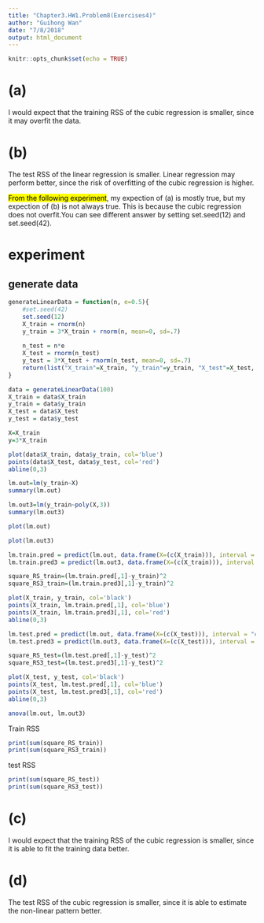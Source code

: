 ```yaml
---
title: "Chapter3.HW1.Problem8(Exercises4)"
author: "Guihong Wan"
date: "7/8/2018"
output: html_document
---
```


```r
knitr::opts_chunk$set(echo = TRUE)
```

# (a) 
I would expect that the training RSS of the cubic regression is smaller, since it may overfit the data.    

# (b) 
The test RSS of the linear regression is smaller. Linear regression may perform better, since the risk of overfitting of the cubic regression is higher.

<mark>From the following experiment</mark>, my expection of (a) is mostly true, but my expection of (b) is not always true.
This is because the cubic regression does not overfit.You can see different answer by setting set.seed(12) and set.seed(42).

# experiment 

## generate data
```r
generateLinearData = function(n, e=0.5){
    #set.seed(42)
    set.seed(12)
    X_train = rnorm(n)
    y_train = 3*X_train + rnorm(n, mean=0, sd=.7)
    
    n_test = n*e
    X_test = rnorm(n_test)
    y_test = 3*X_test + rnorm(n_test, mean=0, sd=.7)
    return(list("X_train"=X_train, "y_train"=y_train, "X_test"=X_test, "y_test"=y_test))
}

```


```r
data = generateLinearData(100)
X_train = data$X_train
y_train = data$y_train
X_test = data$X_test
y_test = data$y_test

X=X_train
y=3*X_train

plot(data$X_train, data$y_train, col='blue')
points(data$X_test, data$y_test, col='red')
abline(0,3)
```


```r
lm.out=lm(y_train~X)
summary(lm.out)
```
```r
lm.out3=lm(y_train~poly(X,3))
summary(lm.out3)
```

```r
plot(lm.out)
```


```r
plot(lm.out3)
```


```r
lm.train.pred = predict(lm.out, data.frame(X=(c(X_train))), interval = "confidence")
lm.train.pred3 = predict(lm.out3, data.frame(X=(c(X_train))), interval = "confidence")

square_RS_train=(lm.train.pred[,1]-y_train)^2
square_RS3_train=(lm.train.pred3[,1]-y_train)^2

plot(X_train, y_train, col='black')
points(X_train, lm.train.pred[,1], col='blue')
points(X_train, lm.train.pred3[,1], col='red')
abline(0,3)
```

```r
lm.test.pred = predict(lm.out, data.frame(X=(c(X_test))), interval = "confidence")
lm.test.pred3 = predict(lm.out3, data.frame(X=(c(X_test))), interval = "confidence")

square_RS_test=(lm.test.pred[,1]-y_test)^2
square_RS3_test=(lm.test.pred3[,1]-y_test)^2

plot(X_test, y_test, col='black')
points(X_test, lm.test.pred[,1], col='blue')
points(X_test, lm.test.pred3[,1], col='red')
abline(0,3)
```

```r
anova(lm.out, lm.out3)
```

Train RSS
```r
print(sum(square_RS_train))
print(sum(square_RS3_train))
```
test RSS
```r
print(sum(square_RS_test))
print(sum(square_RS3_test))
```

# (c) 
I would expect that the training RSS of the cubic regression is smaller, since it is able to fit the training data better.    

# (d) 
The test RSS of the cubic regression is smaller, since it is able to estimate the non-linear pattern better.

